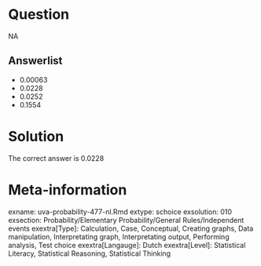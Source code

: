 Question
========

NA

Answerlist
----------
* 0.00063
* 0.0228
* 0.0252
* 0.1554

Solution
========

The correct answer is  0.0228

Meta-information
================
exname: uva-probability-477-nl.Rmd
extype: schoice
exsolution: 010
exsection: Probability/Elementary Probability/General Rules/Independent events
exextra[Type]: Calculation, Case, Conceptual, Creating graphs, Data manipulation, Interpretating graph, Interpretating output, Performing analysis, Test choice
exextra[Langauge]: Dutch
exextra[Level]: Statistical Literacy, Statistical Reasoning, Statistical Thinking
